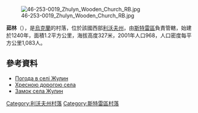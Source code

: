 [[Image:46-253-0019_Zhulyn_Wooden_Church_RB.jpg|right]]

{{coord|49|10|38|N|23|46|23|E|scale:100000|display=title}}

'''茹林'''（{{lang-uk|Жулин}}），是[[烏克蘭|烏克蘭]]的村落，位於該國西部[[利沃夫州|利沃夫州]]，由[[斯特雷區|斯特雷區]]負責管轄，始建於1240年，面積1.2平方公里，海拔高度327米，2001年人口968，人口密度每平方公里1,083人。

==參考資料==
* [http://weather.in.ua/ua/l'vovskaja/7940 Погода в селі Жулин] {{Wayback|url=http://weather.in.ua/ua/l%27vovskaja/7940 |date=20200813004230 }}
* [https://web.archive.org/web/20160305045634/http://zhulyn.jimdo.com/ Хресною дорогою села]
* [http://forum.zamki-kreposti.com.ua/topic/1353-/ Замок села Жулин] {{Wayback|url=http://forum.zamki-kreposti.com.ua/topic/1353-/ |date=20170308213803 }}

{{DEFAULTSORT:Жулин}}
[[Category:利沃夫州村落|Category:利沃夫州村落]]
[[Category:斯特雷區村落|Category:斯特雷區村落]]


{{Lviv-geo-stub}}